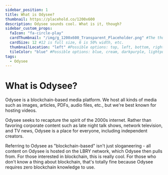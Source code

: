 ---
sidebar_position: 1
title: What is Odysee?
thumbnail: https://placehold.co/1200x600
description: Odysee sounds cool. What is it, though?
sidebar_custom_props:
  faIcon: "fa-circle-play"
  cardThumbnail: "/img/g_1200x600_Transparent_Placeholder.png" #The thumbnail on the category card.
  cardSize: 12 #12 is full size, 6 is 50% width, etc.
  thumbnailLocation: "left" #Possible options: top, left, bottom, right, none
  tileColor: "blue" #Possible options: blue, cream, darkpurple, lightpurple, mauve, orange, pink, none
tags:
  - Odysee
---

# What is Odysee? 

Odysee is a blockchain-based media platform. We host all kinds of media such as images, articles, PDFs, audio files, etc., but we're best known for hosting videos.

Odysee seeks to recapture the spirit of the 2000s internet. Rather than favoring corporate content such as late night talk shows, network television, and TV news, Odysee is a place for everyone, including independent creators.

Referring to Odysee as "blockchain-based" isn't just sloganeering - all content on Odysee is hosted on the LBRY network, which Odysee then pulls from. For those interested in blockchain, this is really cool. For those who don't know a thing about blockchain, that's totally fine because Odysee requires zero blockchain knowledge to use.

